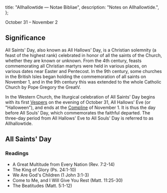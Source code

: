   title: "Allhallowtide — Notae Bibliae",
  description: "Notes on Allhallowtide.",
};

<Initial text="Allhallowtide" />

October 31 – November 2

## Significance

All Saints' Day, also known as All Hallows' Day, is a Christian solemnity (a feast of the highest rank) celebrated in honor of all the saints of the Church, whether they are known or unknown. From the 4th century, feasts commemorating all Christian martyrs were held in various places, on various dates near Easter and Pentecost. In the 9th century, some churches in the British Isles began holding the commemoration of all saints on November 1, and in the 9th century this was extended to the whole Catholic Church by Pope Gregory the GreatV.

In the Western Church, the liturgical celebration of All Saints' Day begins with its first [Vespers](/glossary/liturgical-terms#vespers) on the evening of October 31, All Hallows' Eve (or "Halloween"), and ends at the [Compline](/glossary/liturgical-terms#compline) of November 1. It is thus the day before All Souls' Day, which commemorates the faithful departed. The three-day period from All Hallows' Eve to All Souls' Day is referred to as Allhallowtide.

## All Saints' Day

### Readings

- A Great Multitude from Every Nation (Rev. 7:2-14)
- The King of Glory (Ps. 24:1-10)
- We Are God's Children (1 John 3:1-3)
- Come to Me, and I Will Give You Rest (Matt. 11:25-30)
- The Beatitudes (Matt. 5:1-12)
